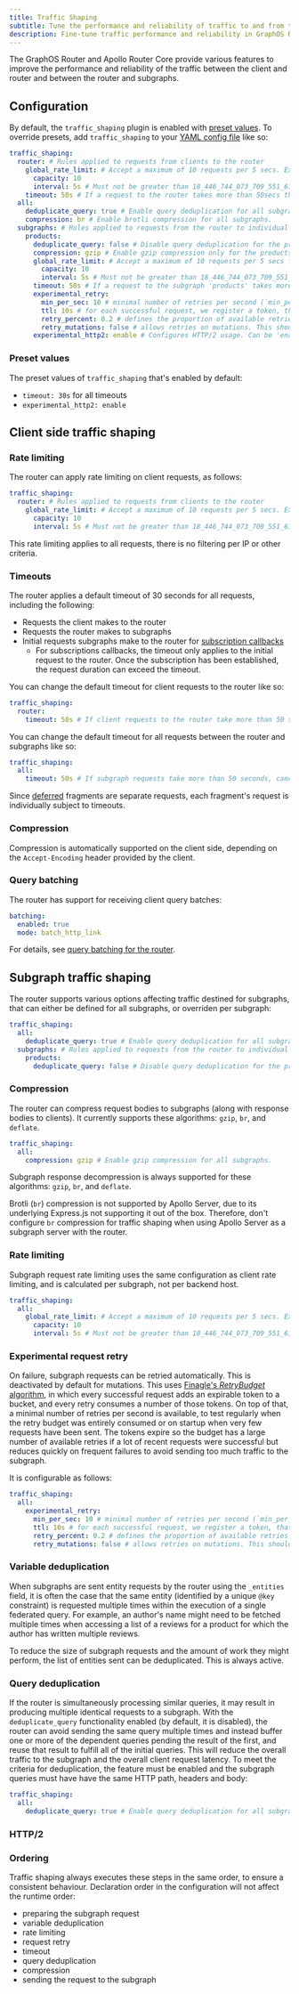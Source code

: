 ```yaml
---
title: Traffic Shaping
subtitle: Tune the performance and reliability of traffic to and from the router
description: Fine-tune traffic performance and reliability in GraphOS Router and Apollo Router Core with YAML configuration for client and subgraph traffic shaping. 
---
```


The GraphOS Router and Apollo Router Core provide various features to improve the performance and reliability of the traffic between the client and router and between the router and subgraphs.

## Configuration

By default, the `traffic_shaping` plugin is enabled with [preset values](#preset-values). To override presets, add `traffic_shaping` to your [YAML config file](/router/configuration/overview/#yaml-config-file) like so:

```yaml title="router.yaml"
traffic_shaping:
  router: # Rules applied to requests from clients to the router
    global_rate_limit: # Accept a maximum of 10 requests per 5 secs. Excess requests must be rejected.
      capacity: 10
      interval: 5s # Must not be greater than 18_446_744_073_709_551_615 milliseconds and not less than 0 milliseconds
    timeout: 50s # If a request to the router takes more than 50secs then cancel the request (30 sec by default)
  all:
    deduplicate_query: true # Enable query deduplication for all subgraphs.
    compression: br # Enable brotli compression for all subgraphs.
  subgraphs: # Rules applied to requests from the router to individual subgraphs
    products:
      deduplicate_query: false # Disable query deduplication for the products subgraph.
      compression: gzip # Enable gzip compression only for the products subgraph.
      global_rate_limit: # Accept a maximum of 10 requests per 5 secs from the router. Excess requests must be rejected.
        capacity: 10
        interval: 5s # Must not be greater than 18_446_744_073_709_551_615 milliseconds and not less than 0 milliseconds
      timeout: 50s # If a request to the subgraph 'products' takes more than 50secs then cancel the request (30 sec by default)
      experimental_retry:
        min_per_sec: 10 # minimal number of retries per second (`min_per_sec`, default is 10 retries per second)
        ttl: 10s # for each successful request, we register a token, that expires according to this option (default: 10s)
        retry_percent: 0.2 # defines the proportion of available retries to the current number of tokens
        retry_mutations: false # allows retries on mutations. This should only be enabled if mutations are idempotent
      experimental_http2: enable # Configures HTTP/2 usage. Can be 'enable' (default), 'disable' or 'http2only'
```

### Preset values

The preset values of `traffic_shaping` that's enabled by default:

- `timeout: 30s` for all timeouts
- `experimental_http2: enable`

## Client side traffic shaping

### Rate limiting

The router can apply rate limiting on client requests, as follows:

```yaml title="router.yaml"
traffic_shaping:
  router: # Rules applied to requests from clients to the router
    global_rate_limit: # Accept a maximum of 10 requests per 5 secs. Excess requests must be rejected.
      capacity: 10
      interval: 5s # Must not be greater than 18_446_744_073_709_551_615 milliseconds and not less than 0 milliseconds
```

This rate limiting applies to all requests, there is no filtering per IP or other criteria.

### Timeouts

The router applies a default timeout of 30 seconds for all requests, including the following:

- Requests the client makes to the router
- Requests the router makes to subgraphs
- Initial requests subgraphs make to the router for [subscription callbacks](https://www.apollographql.com/docs/react/data/subscriptions/#http)
  - For subscriptions callbacks, the timeout only applies to the initial request to the router. Once the subscription has been established, the request duration can exceed the timeout.

You can change the default timeout for client requests to the router like so:

```yaml title="router.yaml"
traffic_shaping:
  router:
    timeout: 50s # If client requests to the router take more than 50 seconds, cancel the request (30 seconds by default)
```

You can change the default timeout for all requests between the router and subgraphs like so:

```yaml title="router.yaml"
traffic_shaping:
  all:
    timeout: 50s # If subgraph requests take more than 50 seconds, cancel the request (30 seconds by default)
```

<Note>

Since [deferred](../executing-operations/defer-support/#what-is-defer) fragments are separate requests, each fragment's request is individually subject to timeouts.

</Note>

### Compression

Compression is automatically supported on the client side, depending on the `Accept-Encoding` header provided by the client.

### Query batching

The router has support for receiving client query batches:

```yaml title="router.yaml"
batching:
  enabled: true
  mode: batch_http_link
```

For details, see [query batching for the router](../executing-operations/query-batching).

## Subgraph traffic shaping

The router supports various options affecting traffic destined for subgraphs, that can either be defined for all subgraphs, or overriden per subgraph:

```yaml title="router.yaml"
traffic_shaping:
  all:
    deduplicate_query: true # Enable query deduplication for all subgraphs.
  subgraphs: # Rules applied to requests from the router to individual subgraphs
    products:
      deduplicate_query: false # Disable query deduplication for the products subgraph.
```

### Compression

The router can compress request bodies to subgraphs (along with response bodies to clients).
It currently supports these algorithms: `gzip`, `br`, and `deflate`.

```yaml title="router.yaml"
traffic_shaping:
  all:
    compression: gzip # Enable gzip compression for all subgraphs.
```

Subgraph response decompression is always supported for these algorithms: `gzip`, `br`, and `deflate`.

<Note>

Brotli (`br`) compression is not supported by Apollo Server, due to its underlying Express.js not supporting it out of the box. Therefore, don't configure `br` compression for traffic shaping when using Apollo Server as a subgraph server with the router. 

</Note>

### Rate limiting

Subgraph request rate limiting uses the same configuration as client rate limiting, and is calculated per subgraph, not per backend host.

```yaml title="router.yaml"
traffic_shaping:
  all:
    global_rate_limit: # Accept a maximum of 10 requests per 5 secs. Excess requests must be rejected.
      capacity: 10
      interval: 5s # Must not be greater than 18_446_744_073_709_551_615 milliseconds and not less than 0 milliseconds
```

### Experimental request retry

On failure, subgraph requests can be retried automatically. This is deactivated by default for mutations. This uses [Finagle's *RetryBudget* algorithm](https://finagle.github.io/blog/2016/02/08/retry-budgets/), in which every successful request adds an expirable token to a bucket, and every retry consumes a number of those tokens. On top of that, a minimal number of retries per second is available, to test regularly when the retry budget was entirely consumed or on startup when very few requests have been sent. The tokens expire so the budget has a large number of available retries if a lot of recent requests were successful but reduces quickly on frequent failures to avoid sending too much traffic to the subgraph.

It is configurable as follows:

```yaml title="router.yaml"
traffic_shaping:
  all:
    experimental_retry:
      min_per_sec: 10 # minimal number of retries per second (`min_per_sec`, default is 10 retries per second)
      ttl: 10s # for each successful request, we register a token, that expires according to this option (default: 10s)
      retry_percent: 0.2 # defines the proportion of available retries to the current number of tokens
      retry_mutations: false # allows retries on mutations. This should only be enabled if mutations are idempotent
```

### Variable deduplication

When subgraphs are sent entity requests by the router using the `_entities` field, it is often the case that the same entity (identified by a unique `@key` constraint) is requested multiple times within the execution of a single federated query.  For example, an author's name might need to be fetched multiple times when accessing a list of a reviews for a product for which the author has written multiple reviews.

To reduce the size of subgraph requests and the amount of work they might perform, the list of entities sent can be deduplicated. This is always active.

### Query deduplication

If the router is simultaneously processing similar queries, it may result in producing multiple identical requests to a subgraph.  With the `deduplicate_query` functionality enabled (by default, it is disabled), the router can avoid sending the same query multiple times and instead buffer one or more of the dependent queries pending the result of the first, and reuse that result to fulfill all of the initial queries.  This will reduce the overall traffic to the subgraph and the overall client request latency.  To meet the criteria for deduplication, the feature must be enabled and the subgraph queries must have have the same HTTP path, headers and body:

```yaml title="router.yaml"
traffic_shaping:
  all:
    deduplicate_query: true # Enable query deduplication for all subgraphs.
```

### HTTP/2

<HttpConnection type="subgraph" />

### Ordering

Traffic shaping always executes these steps in the same order, to ensure a consistent behaviour. Declaration order in the configuration will not affect the runtime order:

- preparing the subgraph request
- variable deduplication
- rate limiting
- request retry
- timeout
- query deduplication
- compression
- sending the request to the subgraph
